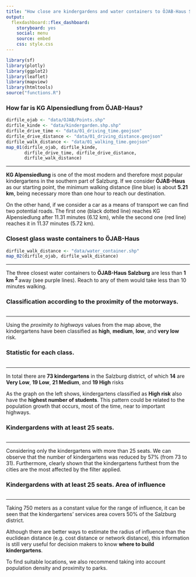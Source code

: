 ```yaml
---
title: "How close are kindergardens and water containers to ÖJAB-Haus Salzburg?"
output:
  flexdashboard::flex_dashboard:
    storyboard: yes
    social: menu
    source: embed
    css: style.css
---
```


```r
library(sf)
library(plotly)
library(ggplot2)
library(leaflet)
library(mapview)
library(htmltools)
source("functions.R")
```


### How far is **KG Alpensiedlung** from **ÖJAB-Haus**? {data-commentary-width=400}

```r
dirfile_ojab <- "data/OJAB/Points.shp"
dirfile_kinde <- "data/kindergarden.shp.shp"
dirfile_drive_time <- "data/01_driving_time.geojson" 
dirfile_drive_distance <- "data/01_driving_distance.geojson" 
dirfile_walk_distance <- "data/01_walking_time.geojson"
map_01(dirfile_ojab, dirfile_kinde,
       dirfile_drive_time, dirfile_drive_distance,
       dirfile_walk_distance)
```

------------------------------------------------------------------------

<div class="floro">
**KG Alpensiedlung** is one of the most modern and therefore most popular kindergartens in the southern part of Salzburg. If we consider **ÖJAB-Haus** as our starting point, the minimum walking distance (line blue) is about **5.21 km**, being necessary more than one hour to reach our destination. 

On the other hand, if we consider a car as a means of transport we can find two potential roads. The first one (black dotted line) reaches KG Alpensiedlung after 11.31 minutes (6.12 km), while the second one (red line) reaches it in 11.37 minutes (5.72 km).
</div>

### Closest glass waste containers to **ÖJAB-Haus** {data-commentary-width=400}

```r
dirfile_walk_distance <- "data/water_container.shp"
map_02(dirfile_ojab, dirfile_walk_distance)
```

------------------------------------------------------------------------

<div class="floro">

The three closest water containers to **ÖJAB-Haus Salzburg** are less than **1 km <sup> 2 </sup>** away (see purple lines). Reach to any of them would take less than 10 minutes walking.

</div>

### Classification according to the proximity of the **motorways**. {data-commentary-width=400}

```r
```

------------------------------------------------------------------------

<div class="floro">
Using the _proximity to highways_ values from the map above, the kindergartens have been classified as <strong>high</strong>, <strong>medium</strong>, <strong>low</strong>, and <strong>very low</strong> risk. 
</div>


### Statistic for each class. {data-commentary-width=400}

```r
```

------------------------------------------------------------------------

<div class="floro">

In total there are **73 kindergartens** in the Salzburg district, of which **14** are **Very Low**, **19 Low**, **21 Medium**, and **19 High** risks

As the graph on the left shows, kindergartens classified as **High risk** also have the **highest number of students**. This pattern could be related to the population growth that occurs, most of the time, near to important highways.

</div>

### Kindergardens with at least 25 seats. {data-commentary-width=400}

```r
```

------------------------------------------------------------------------

<div class="floro">
Considering only the kindergartens with more than 25 seats.  We can observe that the number of kindergartens was reduced by 57% (from 73 to 31). Furthermore, clearly shown that the kindergartens furthest from the cities are the most affected by the filter applied.
</div>


### Kindergardens with at least 25 seats. **Area of influence** {data-commentary-width=400}


```r
```

------------------------------------------------------------------------

<div class="floro">
Taking 750 meters as a constant value for the range of influence, it can be seen that the kindergartens' services area covers 50% of the Salzburg district.

Although there are better ways to estimate the radius of influence than the euclidean distance (e.g. cost distance or network distance), this information is still very useful for decision makers to know **where to build kindergartens**. 

To find suitable locations, we also recommend taking into account population density and proximity to parks.
</div>

